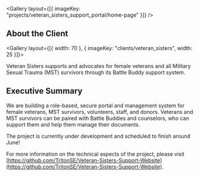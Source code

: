 
<Gallery layout={[{ imageKey: "projects/veteran_sisters_support_portal/home-page" }]} />

## About the Client

<Gallery layout={[{ width: 70 }, { imageKey: "clients/veteran_sisters", width: 25 }]}>

Veteran Sisters supports and advocates for female veterans and all Military Sexual Trauma (MST) survivors through its Battle Buddy support system.

</Gallery>

## Executive Summary

We are building a role-based, secure portal and management system for female veterans, MST survivors, volunteers, staff, and donors. Veterans and MST survivors can be paired with Battle Buddies and counselors, who can support them and help them manage their documents.

The project is currently under development and scheduled to finish around June!

For more information on the technical aspects of the project, please visit [https://github.com/TritonSE/Veteran-Sisters-Support-Website](https://github.com/TritonSE/Veteran-Sisters-Support-Website).
